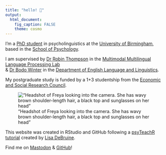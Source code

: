 ```yaml
---
title: "hello! 👋"
output:
  html_document:
    fig_caption: FALSE
    theme: cosmo
---
```


I'm a [PhD student](https://www.birmingham.ac.uk/schools/psychology/people/dr-students/watkins-freya.aspx) in psycholinguistics at the [University of Birmingham](http://www.birmingham.ac.uk/index.aspx), based in the [School of Psychology](https://www.birmingham.ac.uk/schools/psychology/index.aspx).

I am supervised by [Dr Robin Thompson](https://www.birmingham.ac.uk/schools/psychology/people/profile.aspx?ReferenceId=71086) in the [Multimodal Multilingual Language Processing Lab](https://m2l2lab.com)<br/> & [Dr Bodo Winter](https://www.bodowinter.com) in the [Department of English Language and Linguistics](https://www.birmingham.ac.uk/schools/edacs/departments/englishlanguage/index.aspx).

My postgraduate study is funded by a 1+3 studentship from the [Economic and Social Research Council](https://esrc.ukri.org/).

!["Headshot of Freya looking into the camera. She has wavy brown shoulder-length hair, a black top and sunglasses on her head"](images/fw.jpg)

This website was created in RStudio and GitHub following a [psyTeachR](https://psyteachr.github.io/index.html) [tutorial](https://debruine.github.io/tutorials/webpages.html) created by [Lisa DeBruine](https://debruine.github.io/).

Find me on <a rel="me" href="https://tech.lgbt/@freya">Mastodon</a> & [GitHub](https://github.com/freyawatkins/)!
